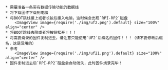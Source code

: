 
    * 需要准备一条带有数据传输功能的数据线
    * 将下载固件下载到电脑
    * 将BOOT跳线接上或者长按后接入电脑，这时候会出现`RPI-RP2`磁盘
        <ImageView image={require('./img/uf2.png').default} size="100%" align="center" />
    * 将BOOT跳线去除或者将按钮松开！！！
    * 将需要烧录的固件复制进去，请注意只能使用`UF2`后缀名的固件！！！（请不要修改后缀名，这是没用的）
    * 参考
        <ImageView image={require('./img/uf21.png').default} size="100%" align="center" />
    * 固件复制进去后`RPI-RP2`磁盘会自动消失，此时固件烧录完毕！
